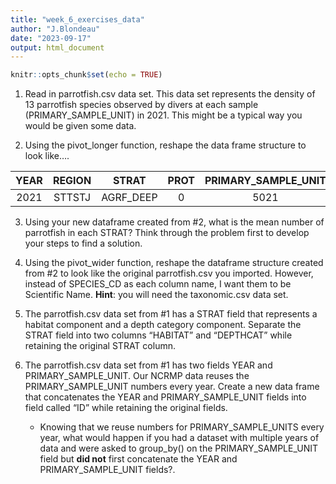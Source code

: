 ```yaml
---
title: "week_6_exercises_data"
author: "J.Blondeau"
date: "2023-09-17"
output: html_document
---
```


```r
knitr::opts_chunk$set(echo = TRUE)
```




1. Read in parrotfish.csv data set.  This data set represents the density of 13 parrotfish species observed by divers at each sample (PRIMARY_SAMPLE_UNIT) in 2021.  This might be a typical way you would be given some data.  

2. Using the pivot_longer function, reshape the data frame structure to look like....

|YEAR|REGION|STRAT|PROT|PRIMARY_SAMPLE_UNIT|SPECIES_CD|density|
|:--:|:----:|:--------:|:--:|:-----------------:|:--------:|:-----:|
|2021|STTSTJ|AGRF_DEEP |0   |5021               |SPA VIRI  |7    |

3. Using your new dataframe created from #2, what is the mean number of parrotfish in each STRAT?  Think through the problem first to develop your steps to find a solution.

4. Using the pivot_wider function, reshape the dataframe structure created from #2 to look like the original parrotfish.csv you imported.  However, instead of SPECIES_CD as each column name, I want them to be Scientific Name.  **Hint**: you will need the taxonomic.csv data set.

5. The parrotfish.csv data set from #1 has a STRAT field that represents a habitat component and a depth category component.  Separate the STRAT field into two columns "HABITAT" and "DEPTHCAT" while retaining the original STRAT column.

6. The parrotfish.csv data set from #1 has two fields YEAR and PRIMARY_SAMPLE_UNIT.  Our NCRMP data reuses the PRIMARY_SAMPLE_UNIT numbers every year.  Create a new data frame that concatenates the YEAR and PRIMARY_SAMPLE_UNIT fields into field called "ID" while retaining the original fields.  
    - Knowing that we reuse numbers for PRIMARY_SAMPLE_UNITS every year, what would happen if you had a dataset with multiple years of data and were asked to group_by() on the PRIMARY_SAMPLE_UNIT field but **did not** first concatenate the YEAR and PRIMARY_SAMPLE_UNIT fields?. 
    
